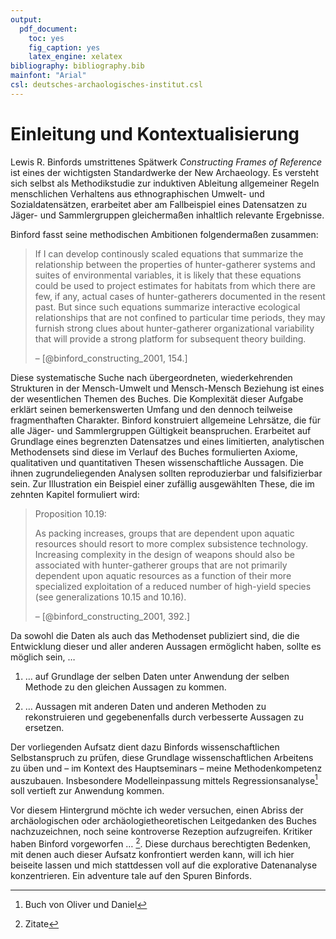```yaml
---
output: 
  pdf_document:
    toc: yes 
    fig_caption: yes
    latex_engine: xelatex
bibliography: bibliography.bib
mainfont: "Arial"
csl: deutsches-archaologisches-institut.csl
---
```


# Einleitung und Kontextualisierung

Lewis R. Binfords umstrittenes Spätwerk *Constructing Frames of Reference* ist eines der wichtigsten Standardwerke der New Archaeology. Es versteht sich selbst als Methodikstudie zur induktiven Ableitung allgemeiner Regeln menschlichen Verhaltens aus ethnographischen Umwelt- und Sozialdatensätzen, erarbeitet aber am Fallbeispiel eines Datensatzen zu Jäger- und Sammlergruppen gleichermaßen inhaltlich relevante Ergebnisse. 

Binford fasst seine methodischen Ambitionen folgendermaßen zusammen:

> If I can develop continously scaled equations that summarize the relationship between the properties of hunter-gatherer systems and suites of environmental variables, it is likely that these equations could be used to project estimates for habitats from which there are few, if any, actual cases of hunter-gatherers documented in the resent past. But since such equations summarize interactive ecological relationships that are not confined to particular time periods, they may furnish strong clues about hunter-gatherer organizational variability that will provide a strong platform for subsequent theory building.  
> 
> -- [@binford_constructing_2001, 154.]

Diese systematische Suche nach übergeordneten, wiederkehrenden Strukturen in der Mensch-Umwelt und Mensch-Mensch Beziehung ist eines der wesentlichen Themen des Buches. Die Komplexität dieser Aufgabe erklärt seinen bemerkenswerten Umfang und den dennoch teilweise fragmenthaften Charakter. Binford konstruiert allgemeine Lehrsätze, die für alle Jäger- und Sammlergruppen Gültigkeit beanspruchen. Erarbeitet auf Grundlage eines begrenzten Datensatzes und eines limitierten, analytischen Methodensets sind diese im Verlauf des Buches formulierten Axiome, qualitativen und quantitativen Thesen wissenschaftliche Aussagen. Die ihnen zugrundeliegenden Analysen sollten reproduzierbar und falsifizierbar sein. Zur Illustration ein Beispiel einer zufällig ausgewählten These, die im zehnten Kapitel formuliert wird:

> Proposition 10.19:
>
> As packing increases, groups that are dependent upon aquatic resources should resort to more complex subsistence technology. Increasing complexity in the design of weapons should also be associated with hunter-gatherer groups that are not primarily dependent upon aquatic resources as a function of their more specialized exploitation of a reduced number of high-yield species (see generalizations 10.15 and 10.16).
>
> -- [@binford_constructing_2001, 392.]

Da sowohl die Daten als auch das Methodenset publiziert sind, die die Entwicklung dieser und aller anderen Aussagen ermöglicht haben, sollte es möglich sein, ...

1. ... auf Grundlage der selben Daten unter Anwendung der selben Methode zu den gleichen Aussagen zu kommen.

2. ... Aussagen mit anderen Daten und anderen Methoden zu rekonstruieren und gegebenenfalls durch verbesserte Aussagen zu ersetzen.

Der vorliegenden Aufsatz dient dazu Binfords wissenschaftlichen Selbstanspruch zu prüfen, diese Grundlage wissenschaftlichen Arbeitens zu üben und -- im Kontext des Hauptseminars -- meine Methodenkompetenz auszubauen. Insbesondere Modelleinpassung mittels Regressionsanalyse^[Buch von Oliver und Daniel] soll vertieft zur Anwendung kommen.

Vor diesem Hintergrund möchte ich weder versuchen, einen Abriss der archäologischen oder archäologietheoretischen Leitgedanken des Buches nachzuzeichnen, noch seine kontroverse Rezeption aufzugreifen. Kritiker haben Binford vorgeworfen ... ^[Zitate]. Diese durchaus berechtigten Bedenken, mit denen auch dieser Aufsatz konfrontiert werden kann, will ich hier beiseite lassen und mich stattdessen voll auf die explorative Datenanalyse konzentrieren. Ein adventure tale auf den Spuren Binfords. 








